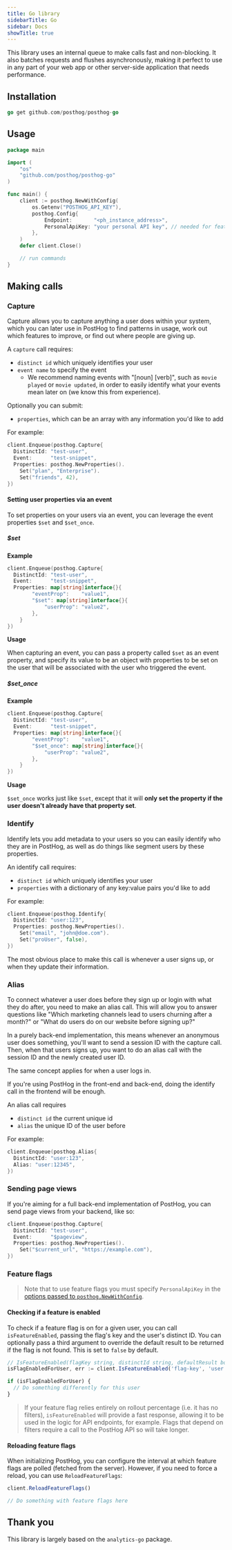 ```yaml
---
title: Go library
sidebarTitle: Go
sidebar: Docs
showTitle: true
---
```


<VisitLibrary name="Go" to="https://github.com/PostHog/posthog-go" official />

This library uses an internal queue to make calls fast and non-blocking. It also batches requests and flushes asynchronously, making it perfect to use in any part of your web app or other server-side application that needs performance.

## Installation

```go
go get github.com/posthog/posthog-go
```

## Usage

```go
package main

import (
    "os"
    "github.com/posthog/posthog-go"
)

func main() {
	client := posthog.NewWithConfig(
		os.Getenv("POSTHOG_API_KEY"),
		posthog.Config{
			Endpoint:       "<ph_instance_address>",
			PersonalApiKey: "your personal API key", // needed for feature flags
		},
	)
	defer client.Close()

	// run commands
}

```

## Making calls

### Capture

Capture allows you to capture anything a user does within your system, which you can later use in PostHog to find patterns in usage, work out which features to improve, or find out where people are giving up.

A `capture` call requires:

* `distinct id` which uniquely identifies your user
* `event name` to specify the event
  * We recommend naming events with "[noun] [verb]", such as `movie played` or `movie updated`, in order to easily identify what your events mean later on (we know this from experience).

Optionally you can submit:

* `properties`, which can be an array with any information you'd like to add

For example:
```go
client.Enqueue(posthog.Capture{
  DistinctId: "test-user",
  Event:      "test-snippet",
  Properties: posthog.NewProperties().
    Set("plan", "Enterprise").
    Set("friends", 42),
})
```


#### Setting user properties via an event

To set properties on your users via an event, you can leverage the event properties `$set` and `$set_once`.

##### $set

**Example**

```go
client.Enqueue(posthog.Capture{
  DistinctId: "test-user",
  Event:      "test-snippet",
  Properties: map[string]interface{}{
		"eventProp":    "value1", 
		"$set": map[string]interface{}{
			"userProp": "value2",
		},
	}
})
```

**Usage**

When capturing an event, you can pass a property called `$set` as an event property, and specify its value to be an object with properties to be set on the user that will be associated with the user who triggered the event.

##### $set_once

**Example**

```go
client.Enqueue(posthog.Capture{
  DistinctId: "test-user",
  Event:      "test-snippet",
  Properties: map[string]interface{}{
		"eventProp":    "value1", 
		"$set_once": map[string]interface{}{
			"userProp": "value2",
		},
	}
})
```

**Usage**

`$set_once` works just like `$set`, except that it will **only set the property if the user doesn't already have that property set**.

### Identify

Identify lets you add metadata to your users so you can easily identify who they are in PostHog, as well as do things 
like segment users by these properties.

An identify call requires:

* `distinct id` which uniquely identifies your user
* `properties` with a dictionary of any key:value pairs you'd like to add

For example:

```go
client.Enqueue(posthog.Identify{
  DistinctId: "user:123",
  Properties: posthog.NewProperties().
    Set("email", "john@doe.com").
    Set("proUser", false),
})
```

The most obvious place to make this call is whenever a user signs up, or when they update their information.

### Alias

To connect whatever a user does before they sign up or login with what they do after, you need to make an alias call. This will allow you to answer questions like "Which marketing channels lead to users churning after a month?" or "What do users do on our website before signing up?"

In a purely back-end implementation, this means whenever an anonymous user does something, you'll want to send a session ID with the capture call. Then, when that users signs up, you want to do an alias call with the session ID and the newly created user ID.

The same concept applies for when a user logs in.

If you're using PostHog in the front-end and back-end, doing the identify call in the frontend will be enough.

An alias call requires

* `distinct id` the current unique id
* `alias` the unique ID of the user before

For example:

```go
client.Enqueue(posthog.Alias{
  DistinctId: "user:123",
  Alias: "user:12345",
})
```
### Sending page views

If you're aiming for a full back-end implementation of PostHog, you can send page views from your backend, like so:

```go
client.Enqueue(posthog.Capture{
  DistinctId: "test-user",
  Event:      "$pageview",
  Properties: posthog.NewProperties().
    Set("$current_url", "https://example.com"),
})
```

### Feature flags

> Note that to use feature flags you must specify `PersonalApiKey` in the [options passed to `posthog.NewWithConfig`](#usage).

#### Checking if a feature is enabled

To check if a feature flag is on for a given user, you can call `isFeatureEnabled`, passing the flag's key and the user's distinct ID. You can optionally pass a third argument to override the default result to be returned if the flag is not found. This is set to `false` by default.

```js
// IsFeatureEnabled(flagKey string, distinctId string, defaultResult bool) (bool, error)
isFlagEnabledForUser, err := client.IsFeatureEnabled('flag-key', 'user distinct id', false)

if (isFlagEnabledForUser) {
  // Do something differently for this user
}
```

> If your feature flag relies entirely on rollout percentage (i.e. it has no filters), `isFeatureEnabled` will provide a fast response, allowing it to be used in the logic for API endpoints, for example. Flags that depend on filters require a call to the PostHog API so will take longer.

#### Reloading feature flags

When initializing PostHog, you can configure the interval at which feature flags are polled (fetched from the server). However, if you need to force a reload, you can use `ReloadFeatureFlags`:

```js
client.ReloadFeatureFlags()

// Do something with feature flags here
```

## Thank you

This library is largely based on the `analytics-go` package.
